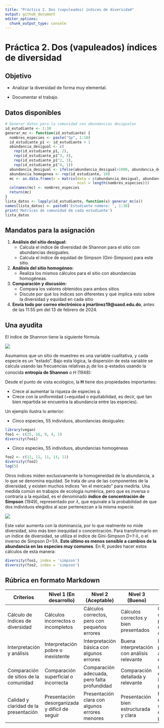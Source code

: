 ```yaml
---
title: "Práctica 2. Dos (vapuleados) índices de diversidad"
output: github_document
editor_options: 
  chunk_output_type: console
---
```



# Práctica 2. Dos (vapuleados) índices de diversidad

## Objetivo 

- Analizar la diversidad de forma muy elemental.

- Documentar el trabajo.

## Datos disponibles

```r
# Generar datos para la comunidad con abundancias desiguales
id_estudiante <- 1:30
generar_mc <- function(id_estudiante) {
  nombres_especies <- paste("Sp", 1:10)
  id_estudiante_p1 <- id_estudiante + 1
  abundancia_desigual <- c(
    rep(id_estudiante_p1, 2),
    rep(id_estudiante_p1^3, 4),
    rep(id_estudiante_p1^2, 3),
    rep(id_estudiante_p1^4, 1))
  abundancia_desigual <- ifelse(abundancia_desigual>1000, abundancia_desigual%%1000, abundancia_desigual)
  abundancia_homogenea <- rep(id_estudiante, 10)
  mc <- as.data.frame(x = matrix(data = c(abundancia_desigual, abundancia_homogenea), byrow = T,
                                 ncol = length(nombres_especies)))
  colnames(mc) <- nombres_especies
  return(mc)
}
lista_datos <- lapply(id_estudiante, function(x) generar_mc(x))
names(lista_datos) <- paste0('Estudiante número: ', 1:30)
print('Matrices de comunidad de cada estudiante')
lista_datos
```

## Mandatos para la asignación

1. **Análisis del sitio desigual:**
   - Calcula el índice de diversidad de Shannon para el sitio con abundancias desiguales.
   - Calcula el índice de equidad de Simpson (Gini-Simpson) para este sitio.

2. **Análisis del sitio homogéneo:**
   - Realiza los mismos cálculos para el sitio con abundancias homogéneas.

3. **Comparación y discusión:**
   - Compara los valores obtenidos para ambos sitios
   - Discute por qué los índices son diferentes y qué implica esto sobre la diversidad y equidad en cada sitio

4. **Envía todo por correo electrónico a jmartinez19\@uasd.edu.do**, antes de las 11:55 pm del 13 de febrero de 2024.


## Una ayudita

El índice de Shannon tiene la siguiente fórmula.

![](img/shannon.jpg)

Asumamos que un sitio de muestreo es una variable cualitativa, y cada especie es un "estado". Bajo esta lógica, la dispersión de esta variable se calcula usando las frecuencias relativas *p<sub>i</sub>* de los *q*-estados usando la conocida **entropía de Shannon** o *H* (1948):

Desde el punto de vista ecológico, la **H** tiene dos propiedades importantes:

- Crece al aumentar la riqueza de especies *q*.
- Crece con la uniformidad (=equidad o equitabilidad, es decir, qué tan bien repartida se encuentra la abundancia entre las especies).

Un ejemplo ilustra lo anterior:

- Cinco especies, 55 individuos, abundancias desiguales:

```r
library(vegan)
foo1 <- c(25, 16, 9, 4, 1)
diversity(foo1)
```

- Cinco especies, 55 individuos, abundancias homogéneas

```r
foo2 <- c(11, 11, 11, 11, 11)
diversity(foo2)
log(5)
```

Otros índices miden exclusivamente la homogeneidad de la abundancia, a lo que se denomina equidad. Se trata de una de las componentes de la diversidad, y existen muchos índices "en el mercado" para medirla. Una medida común en trabajos de ecología numérica, pero que es inversa o contraria a la equidad, es el denominado **índice de concentración de Simpson** (1949), representado por *λ*, que equivale a la probabilidad de que dos individuos elegidos al azar pertenezcan a la misma especie.

![](img/simpson.jpg)

Este valor aumenta con la dominancia, por lo que realmente no mide diversidad, sino más bien inequidad o concentración. Para transformarlo en un índice de diversidad, se utiliza el índice de Gini-Simpson *D=1-λ*, o el inverso de Simpson *D=1/λ*. **Este último es menos sensible a cambios de la abundancia en las especies muy comunes**. En R, puedes hacer estos cálculos de esta manera:


```r
diversity(foo1, index = 'simpson')
diversity(foo2, index = 'simpson')
```


## Rúbrica en formato Markdown

| Criterios                             | Nivel 1 (En desarrollo) | Nivel 2 (Aceptable) | Nivel 3 (Bueno) | Nivel 4 (Excelente) |
|---------------------------------------|-------------------------|---------------------|-----------------|---------------------|
| Cálculo de índices de diversidad      | Cálculos incorrectos o incompletos | Cálculos correctos, pero con pequeños errores | Cálculos correctos y bien presentados | Cálculos correctos, bien presentados y con excelente claridad |
| Interpretación y análisis             | Interpretación pobre o inexistente | Interpretación básica con algunos errores | Buena interpretación con análisis relevante | Interpretación profunda y análisis exhaustivo |
| Comparación de sitios de la comunidad            | Comparación superficial o incorrecta | Comparación adecuada, pero falta profundidad | Comparación detallada y relevante | Comparación exhaustiva y con insights profundos |
| Calidad y claridad de la presentación | Presentación desorganizada y difícil de seguir | Presentación clara con algunos errores menores | Presentación bien estructurada y clara | Presentación excepcionalmente clara, bien estructurada y profesional |


